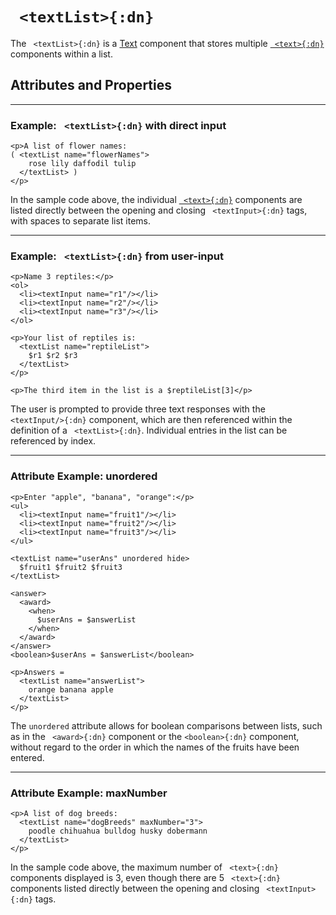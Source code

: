 


# ` <textList>{:dn}`

The ` <textList>{:dn}` is a [Text](../document_structure/essentialConcepts/#componentTypes)
component that stores multiple [` <text>{:dn}`](text.mdx) components within a list.

## Attributes and Properties 
 <AttrDisplay name='textList'/> 
 <PropDisplay name='textList'/>

---

### Example: ` <textList>{:dn}` with direct input


```doenet-editor-horiz
<p>A list of flower names: 
( <textList name="flowerNames">
    rose lily daffodil tulip
  </textList> )
</p>
```



In the sample code above, the individual [` <text>{:dn}`](text.mdx) components are listed directly between the opening and closing ` <textInput>{:dn}` tags, with spaces to separate list items.



---

### Example: ` <textList>{:dn}` from user-input


```doenet-editor-horiz
<p>Name 3 reptiles:</p>
<ol>
  <li><textInput name="r1"/></li>
  <li><textInput name="r2"/></li>
  <li><textInput name="r3"/></li>
</ol>

<p>Your list of reptiles is: 
  <textList name="reptileList">
    $r1 $r2 $r3
  </textList>
</p>

<p>The third item in the list is a $reptileList[3]</p>
```



The user is prompted to provide three text responses 
with the ` <textInput/>{:dn}` component, which are then referenced within the 
definition of a ` <textList>{:dn}`. Individual entries in the list can be referenced by index.



---

### Attribute Example: unordered


```doenet-editor-horiz
<p>Enter "apple", "banana", "orange":</p>
<ul>
  <li><textInput name="fruit1"/></li>
  <li><textInput name="fruit2"/></li>
  <li><textInput name="fruit3"/></li>
</ul>

<textList name="userAns" unordered hide>
  $fruit1 $fruit2 $fruit3
</textList>

<answer>
  <award>
    <when>
      $userAns = $answerList
    </when>
  </award>
</answer>
<boolean>$userAns = $answerList</boolean>

<p>Answers = 
  <textList name="answerList">
    orange banana apple
  </textList>
</p>
```



The `unordered` attribute allows for boolean comparisons between lists, 
such as in the ` <award>{:dn}` component or the `<boolean>{:dn}` component,
without regard to the order in which the names of the fruits have been entered.


---

### Attribute Example: maxNumber


```doenet-editor-horiz
<p>A list of dog breeds: 
  <textList name="dogBreeds" maxNumber="3">
    poodle chihuahua bulldog husky dobermann
  </textList>
</p>
```



In the sample code above, the maximum number of ` <text>{:dn}` components displayed is 3, even 
though there are 5 ` <text>{:dn}` components listed directly between the opening and closing ` <textInput>{:dn}` tags.

